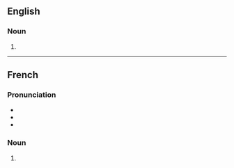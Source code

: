 ==English==

===Noun===
{{head|en|noun form}}

# {{plural of|en|irritation}}

----

==French==

===Pronunciation===
* {{IPA|fr|/i.ʁi.tas.jɔ̃/}}
* {{rhymes|fr|ɔ̃}}
* {{homophones|fr|irritation}}

===Noun===
{{head|fr|noun plural form|g=f}}

# {{plural of|fr|irritation}}